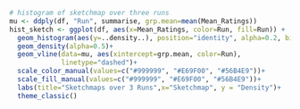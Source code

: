 ```r

# histogram of sketchmap over three runs
mu <- ddply(df, "Run", summarise, grp.mean=mean(Mean_Ratings))
hist_sketch <- ggplot(df, aes(x=Mean_Ratings, color=Run, fill=Run)) +
  geom_histogram(aes(y=..density..), position="identity", alpha=0.2, binwidth = 0.5)+
  geom_density(alpha=0.5)+
  geom_vline(data=mu, aes(xintercept=grp.mean, color=Run),
             linetype="dashed")+
  scale_color_manual(values=c("#999999", "#E69F00", "#56B4E9"))+
  scale_fill_manual(values=c("#999999", "#E69F00", "#56B4E9"))+
  labs(title="Sketchmaps over 3 Runs",x="Sketchmap", y = "Density")+
  theme_classic()

```
